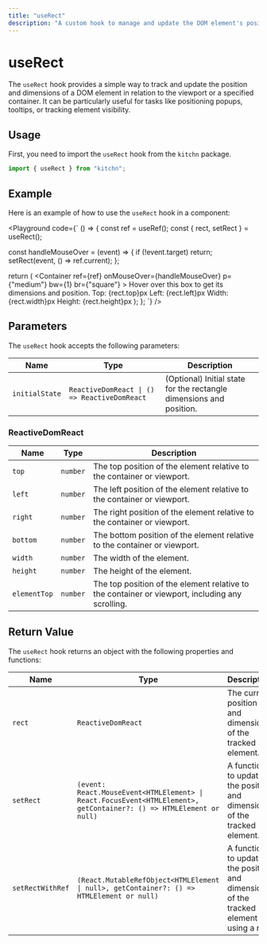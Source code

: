 ```yaml
---
title: "useRect"
description: "A custom hook to manage and update the DOM element's position and dimensions in relation to the viewport or a specified container."
---
```



# useRect

The `useRect` hook provides a simple way to track and update the position and dimensions of a DOM element in relation to the viewport or a specified container. It can be particularly useful for tasks like positioning popups, tooltips, or tracking element visibility.

## Usage

First, you need to import the `useRect` hook from the `kitchn` package.

```jsx
import { useRect } from "kitchn";
```

## Example

Here is an example of how to use the `useRect` hook in a component:

<Playground
code={`
() => {
  const ref = useRef();
  const { rect, setRect } = useRect();

  const handleMouseOver = (event) => {
      if (!event.target) return;
      setRect(event, () => ref.current);
  };

  return (
    <Container ref={ref}
      onMouseOver={handleMouseOver}
      p={"medium"}
      bw={1}
      br={"square"}
    >
      <Text>Hover over this box to get its dimensions and position.</Text>
      <Text>Top: {rect.top}px</Text>
      <Text>Left: {rect.left}px</Text>
      <Text>Width: {rect.width}px</Text>
      <Text>Height: {rect.height}px</Text>
    </Container>
  );
};
`}
/>

## Parameters

The `useRect` hook accepts the following parameters:

| Name           | Type                                            | Description
|----------------|-------------------------------------------------|---------------------------------------------------
| `initialState` | `ReactiveDomReact \| () => ReactiveDomReact`  | (Optional) Initial state for the rectangle dimensions and position.

### ReactiveDomReact

| Name           | Type     | Description
|----------------|----------|---------------------------------------------------
| `top`          | `number` | The top position of the element relative to the container or viewport.
| `left`         | `number` | The left position of the element relative to the container or viewport.
| `right`        | `number` | The right position of the element relative to the container or viewport.
| `bottom`       | `number` | The bottom position of the element relative to the container or viewport.
| `width`        | `number` | The width of the element.
| `height`       | `number` | The height of the element.
| `elementTop`   | `number` | The top position of the element relative to the container or viewport, including any scrolling.

## Return Value

The `useRect` hook returns an object with the following properties and functions:

| Name             | Type                         | Description
|------------------|------------------------------|-----------------------------------------------------------
| `rect`           | `ReactiveDomReact`           | The current position and dimensions of the tracked element.
| `setRect`        | `(event: React.MouseEvent<HTMLElement> \| React.FocusEvent<HTMLElement>, getContainer?: () => HTMLElement or null)` | A function to update the position and dimensions of the tracked element.
| `setRectWithRef` | `(React.MutableRefObject<HTMLElement \| null>, getContainer?: () => HTMLElement or null)` | A function to update the position and dimensions of the tracked element using a ref.
